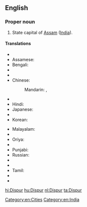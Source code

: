 ==English==
{{wikipedia}}

===Proper noun===
{{en-proper noun}}

# State capital of [[Assam]] ([[India]]).

====Translations====
{{trans-top|state capital of Assam, India}}
* {{trreq|ar}}
* Assamese: {{t-|as|দিছপুৰ|sc=Beng}}
* Bengali: {{t-|bn|দিসপুর|sc=Beng}}
* {{trreq|my}}
* {{trreq|Chhattisgarhi}}
* Chinese:
*: Mandarin: {{t|cmn|第斯普爾|sc=Hani}},  {{t|cmn|第斯普尔|tr=Dìsīpǔ'ěr|sc=Hani}}
* {{trreq|gu}}
* Hindi: {{t+|hi|दिसपुर|tr=dispur}}
* Japanese: {{t-|ja|ディスプル|tr=Disupuru}}
* {{trreq|kn}}
* Korean: {{t|ko|디스푸르|sc=Kore|tr=diseupureu}}
{{trans-mid}}
* Malayalam: {{t|ml|ദിസ്‌പൂർ|sc=Mlym}}
* {{trreq|mr}}
* Oriya: {{t|or|ଦିସପୁର|sc=Orya}}
* {{trreq|pt}}
* Punjabi: {{t|pa|ਦਿਸਪੁਰ|sc=Guru}}
* Russian: {{t-|ru|Диспур|m|tr=Dispúr}}
* {{trreq|Santali}}
* {{trreq|Sikkimese}}
* Tamil: {{t|ta|திஸ்பூர்|sc=Taml}}
* {{trreq|te}}
* {{trreq|th}}
{{trans-bottom}}

[[Category:en:Cities]]
[[Category:en:India]]

[[hi:Dispur]]
[[hu:Dispur]]
[[nl:Dispur]]
[[ta:Dispur]]